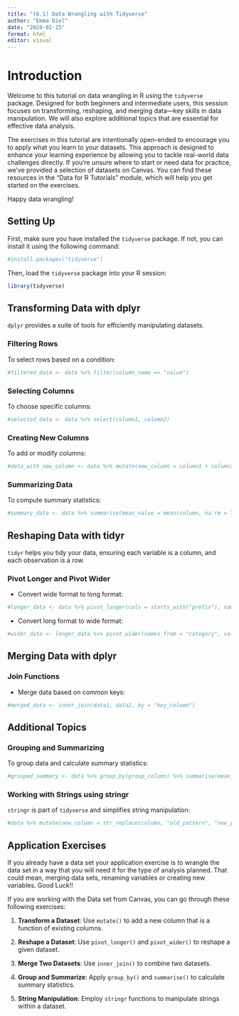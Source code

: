 ```yaml
---
title: "(6.1) Data Wrangling with Tidyverse"
author: "Emma Diel"
date: "2024-02-15"
format: html
editor: visual
---
```



# Introduction

Welcome to this tutorial on data wrangling in R using the `tidyverse` package. Designed for both beginners and intermediate users, this session focuses on transforming, reshaping, and merging data—key skills in data manipulation. We will also explore additional topics that are essential for effective data analysis.

The exercises in this tutorial are intentionally open-ended to encourage you to apply what you learn to your datasets. This approach is designed to enhance your learning experience by allowing you to tackle real-world data challenges directly. If you're unsure where to start or need data for practice, we've provided a selection of datasets on Canvas. You can find these resources in the "Data for R Tutorials" module, which will help you get started on the exercises.

Happy data wrangling!


## Setting Up

First, make sure you have installed the `tidyverse` package. If not, you can install it using the following command:

```r
#install.packages("tidyverse")
```

Then, load the `tidyverse` package into your R session:

```r
library(tidyverse)
```

## Transforming Data with dplyr

`dplyr` provides a suite of tools for efficiently manipulating datasets.

### Filtering Rows

To select rows based on a condition:

```r
#filtered_data <- data %>% filter(column_name == "value")
```

### Selecting Columns

To choose specific columns:

```r
#selected_data <- data %>% select(column1, column2)
```

### Creating New Columns

To add or modify columns:

```r
#data_with_new_column <- data %>% mutate(new_column = column1 + column2)
```

### Summarizing Data

To compute summary statistics:

```r
#summary_data <- data %>% summarise(mean_value = mean(column, na.rm = TRUE))
```

## Reshaping Data with tidyr

`tidyr` helps you tidy your data, ensuring each variable is a column, and each observation is a row.

### Pivot Longer and Pivot Wider

-   Convert wide format to long format:

```r
#longer_data <- data %>% pivot_longer(cols = starts_with("prefix"), names_to = "category", values_to = "value")
```

-   Convert long format to wide format:

```r
#wider_data <- longer_data %>% pivot_wider(names_from = "category", values_from = "value")
```

## Merging Data with dplyr

### Join Functions

-   Merge data based on common keys:

```r
#merged_data <- inner_join(data1, data2, by = "key_column")
```

## Additional Topics

### Grouping and Summarizing

To group data and calculate summary statistics:

```r
#grouped_summary <- data %>% group_by(group_column) %>% summarise(mean_value = mean(value, na.rm = TRUE))
```

### Working with Strings using stringr

`stringr` is part of `tidyverse` and simplifies string manipulation:

```r
#data %>% mutate(new_column = str_replace(column, "old_pattern", "new_pattern"))
```

## Application Exercises
If you already have a data set your application exercise is to wrangle the data set in a way that you will need it for the type of analysis planned. That could mean, merging data sets, renaming variables or creating new variables. Good Luck!!

If you are working with the Data set from Canvas, you can go through these following exercises:

1.  **Transform a Dataset**: Use `mutate()` to add a new column that is a function of existing columns.

2.  **Reshape a Dataset**: Use `pivot_longer()` and `pivot_wider()` to reshape a given dataset.

3.  **Merge Two Datasets**: Use `inner_join()` to combine two datasets.

4.  **Group and Summarize**: Apply `group_by()` and `summarise()` to calculate summary statistics.

5.  **String Manipulation**: Employ `stringr` functions to manipulate strings within a dataset.
